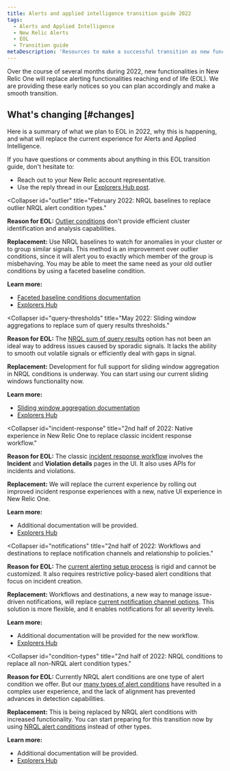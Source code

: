 ```yaml
---
title: Alerts and applied intelligence transition guide 2022
tags:
  - Alerts and Applied Intelligence
  - New Relic Alerts
  - EOL
  - Transition guide
metaDescription: 'Resources to make a successful transition as new functionalities in New Relic One replace alerting functionalities reaching end of life in 2022.'
---
```


Over the course of several months during 2022, new functionalities in New Relic One will replace alerting functionalities reaching end of life (EOL). We are providing these early notices so you can plan accordingly and make a smooth transition.

## What's changing [#changes]

Here is a summary of what we plan to EOL in 2022, why this is happening, and what will replace the current experience for Alerts and Applied Intelligence.

If you have questions or comments about anything in this EOL transition guide, don't hesitate to:

* Reach out to your New Relic account representative.
* Use the reply thread in our [Explorers Hub post](https://discuss.newrelic.com/t/big-news-for-alerts-and-applied-intelligence/161436).

<CollapserGroup>

  <Collapser
    id="outlier"
    title="February 2022: NRQL baselines to replace outlier NRQL alert condition types."
  >

  **Reason for EOL:** [Outlier conditions](/docs/alerts-applied-intelligence/new-relic-alerts/advanced-alerts/advanced-techniques/outlier-detection-nrql-alert/) don't provide efficient cluster identification and analysis capabilities.

  **Replacement:** Use NRQL baselines to watch for anomalies in your cluster or to group similar signals. This method is an improvement over outlier conditions, since it will alert you to exactly which member of the group is misbehaving. You may be able to meet the same need as your old outlier conditions by using a faceted baseline condition.

  **Learn more:**

  * [Faceted baseline conditions documentation](/docs/alerts-applied-intelligence/new-relic-alerts/advanced-alerts/other-condition-types/create-baseline-alert-conditions/#baseline-facets)
  * [Explorers Hub](https://discuss.newrelic.com/t/nrql-outlier-alert-conditions-end-of-life/164167)

  </Collapser>

  <Collapser
    id="query-thresholds"
    title="May 2022: Sliding window aggregations to replace sum of query results thresholds."
  >

  **Reason for EOL:** The [NRQL sum of query results](/docs/alerts-applied-intelligence/new-relic-alerts/alert-conditions/create-nrql-alert-conditions/#sum) option has not been an ideal way to address issues caused by sporadic signals. It lacks the ability to smooth out volatile signals or efficiently deal with gaps in signal.

  **Replacement:** Development for full support for sliding window aggregation in NRQL conditions is underway. You can start using our current sliding windows functionality now.

  **Learn more:**
  
  * [Sliding window aggregation documentation](/docs/query-your-data/nrql-new-relic-query-language/nrql-query-tutorials/create-smoother-charts-sliding-windows)
  * [Explorers Hub](https://discuss.newrelic.com/t/big-news-for-alerts-and-applied-intelligence/161436)

  </Collapser>

  <Collapser
    id="incident-response"
    title="2nd half of 2022: Native experience in New Relic One to replace classic incident response workflow."
  >

  **Reason for EOL:** The classic [incident response workflow](/docs/alerts-applied-intelligence/new-relic-alerts/alert-policies/specify-when-alerts-create-incidents/) involves the **Incident** and **Violation details** pages in the UI. It also uses APIs for incidents and violations.

  **Replacement:** We will replace the current experience by rolling out improved incident response experiences with a new, native UI experience in New Relic One.

  **Learn more:**

  * Additional documentation will be provided.
  * [Explorers Hub](https://discuss.newrelic.com/t/big-news-for-alerts-and-applied-intelligence/161436)

  </Collapser>

  <Collapser
    id="notifications"
    title="2nd half of 2022: Workflows and destinations to replace notification channels and relationship to policies."
  >

  **Reason for EOL:** The [current alerting setup process](/docs/alerts-applied-intelligence/new-relic-alerts/learn-alerts/alerts-concepts-workflow) is rigid and cannot be customized. It also requires restrictive policy-based alert conditions that focus on incident creation.

  **Replacement:** Workflows and destinations, a new way to manage issue-driven notifications, will replace [current notification channel options](/docs/alerts-applied-intelligence/new-relic-alerts/alert-notifications/notification-channels-control-where-send-alerts/). This solution is more flexible, and it enables notifications for all severity levels.

  **Learn more:**

  * Additional documentation will be provided for the new workflow.
  * [Explorers Hub](https://discuss.newrelic.com/t/big-news-for-alerts-and-applied-intelligence/161436)

  </Collapser>

  <Collapser
    id="condition-types"
    title="2nd half of 2022: NRQL conditions to replace all non-NRQL alert condition types."
  >

  **Reason for EOL:** Currently NRQL alert conditions are one type of alert condition we offer. But our [many types of alert conditions](/docs/alerts-applied-intelligence/new-relic-alerts/alert-conditions/create-alert-conditions/) have resulted in a complex user experience, and the lack of alignment has prevented advances in detection capabilities.

  **Replacement:** This is being replaced by NRQL alert conditions with increased functionality. You can start preparing for this transition now by using [NRQL alert conditions](/docs/alerts-applied-intelligence/new-relic-alerts/alert-conditions/create-nrql-alert-conditions/) instead of other types.

  **Learn more:**

  * Additional documentation will be provided.
  * [Explorers Hub](https://discuss.newrelic.com/t/big-news-for-alerts-and-applied-intelligence/161436)

  </Collapser>

</CollapserGroup>

